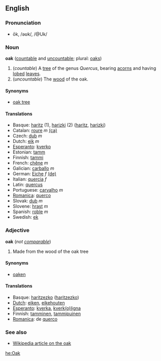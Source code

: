 == English ==
===Pronunciation===
*ōk, /əʊk/, /@Uk/

=== Noun ===
'''oak''' ([[countable]] and [[uncountable]]; plural: [[oaks]])

# (''countable'') A [[tree]] of the genus ''Quercus'', bearing [[acorn]]s and having [[lobed]] [[leaf|leaves]].
# (''uncountable'') The [[wood]] of the oak.

==== Synonyms ====
*[[oak tree]]

==== Translations ====
*Basque: [[haritz]] (1), [[harizki]] (2)  ([http://eu.wiktionary.org/wiki/haritz haritz], [http://eu.wiktionary.org/wiki/harizki harizki])
*Catalan: [[roure]] ''m'' [[:ca:roure|(ca)]] 
*Czech: [[dub#Czech|dub]] ''m''
*Dutch: [[eik]] ''m''
*[[Esperanto]]: [[kverko]]
*Estonian: [[tamm]]
*Finnish: [[tammi]]
*French: [[chêne]] ''m''
*Galician: [[carballo]] ''m''
*German: [[Eiche]] ''f'' [[:de:Eiche|(de)]] 
*Italian: [[quercia]] ''f''
*Latin: [[quercus]]
*Portuguese: [[carvalho]] ''m''
*[[Romanica]]: [[querco]]
*Slovak: [[dub#Slovak|dub]] ''m''
*Slovene: [[hrast]] ''m''
*Spanish: [[roble]] ''m''
*Swedish: [[ek]]

===Adjective===
'''oak''' (''not [[comparable]]'')

# Made from the wood of the oak tree

====Synonyms====
*[[oaken]]

====Translations====

*Basque: [[haritzezko]]  ([http://eu.wiktionary.org/wiki/haritzezko haritzezko])
*[[Dutch]]: [[eiken]], [[eikehouten]]
*[[Esperanto]]: [[kverka]], [[kverk(o)ligna]]
*Finnish: [[tamminen]], [[tammipuinen]]
*[[Romanica]]: de [[querco]]

===See also===
*[[w:en:Oak|Wikipedia article on the oak]]

[[he:Oak]]